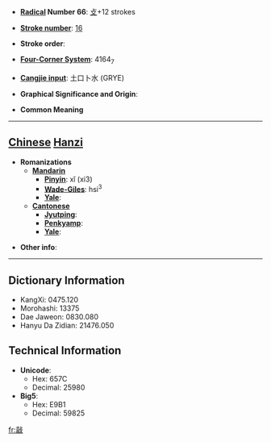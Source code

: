 * '''[[Wiktionary:Chinese radical index| Radical]] Number 66''': [[Wiktionary:Chinese radical index 攴|攴]]+12 strokes

* '''[[Wiktionary:Chinese total strokes index|Stroke number]]''': [[Wiktionary:Chinese total strokes index 16|16]]

* '''Stroke order''': 

* '''[[Wiktionary:Chinese four corner index|Four-Corner System]]''': 4164<sub>7</sub>

* '''[[Wiktionary:Chinese Cangjie index|Cangjie input]]''': 土口卜水 (GRYE)

* '''Graphical Significance and Origin''': 

* '''Common Meaning'''

----

== [[Chinese]] [[Hanzi]] ==

* '''Romanizations'''
** '''[[Mandarin]]'''
*** '''[[Pinyin]]''': xǐ (xi3)
*** '''[[Wade-Giles]]''': hsi<sup>3</sup>
*** '''[[Yale]]''': 
** '''[[Cantonese]]'''
*** '''[[Jyutping]]''':
*** '''[[Penkyamp]]''': 
*** '''[[Yale]]''': 

* '''Other info''': 

----

== Dictionary Information ==

* KangXi: 0475.120
* Morohashi: 13375
* Dae Jaweon: 0830.080
* Hanyu Da Zidian: 21476.050

== Technical Information ==

* '''Unicode''':
** Hex: 657C
** Decimal: 25980
* '''Big5''':
** Hex: E9B1
** Decimal: 59825

[[fr:敼]]